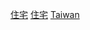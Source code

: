 {{Commonscat|Houses in Taiwan}}

[[Category:台灣建築物|住宅]]
[[Category:台灣房地產|住宅]]
[[Category:各國住宅|Taiwan]]